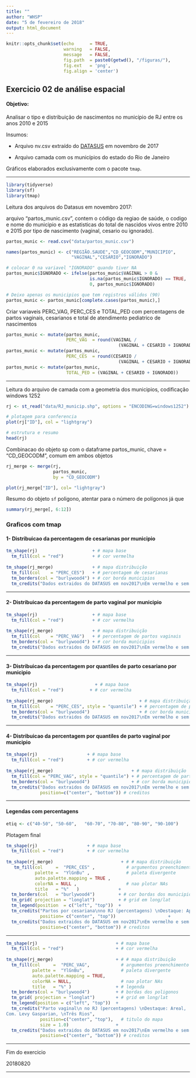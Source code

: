 ```yaml
---
title: ""
author: "WHSP"
date: "5 de fevereiro de 2018"
output: html_document
---
```


```r
knitr::opts_chunk$set(echo      = TRUE, 
                      warning   = FALSE, 
                      message   = FALSE, 
                      fig.path  = paste0(getwd(), "/figuras/"), 
                      fig.ext   = 'png',
                      fig.align = 'center')
```

## Exercicio 02 de análise espacial

#### Objetivo:

Analisar o tipo e distribuição de nascimentos no município de RJ entre os anos 2010 e 2015

  Insumos:
  
   - Arquivo nv.csv extraído do [DATASUS](http://www2.datasus.gov.br/DATASUS) em novembro de 2017
   
   - Arquivo camada com os municípios do estado do Rio de Janeiro
   
Gráficos elaborados exclusivamente com o pacote `tmap`.

---

```r
library(tidyverse)
library(sf)
library(tmap)
```


Leitura dos arquivos do Datasus em novembro 2017:

arquivo "partos_munic.csv", contem o código da regiao de saúde, o codigo e nome do municipio e as estatisticas do total de nascidos vivos entre 2010 e 2015 por tipo de nascimento (vaginal, cesario ou ignorado).


```r
partos_munic <- read.csv("data/partos_munic.csv")

names(partos_munic) <- c("REGIÃO.SAUDE","CD_GEOCODM","MUNICIPIO",
                         "VAGINAL","CESARIO","IGNORADO")

# colocar 0 na variavel "IGNORADO" quando tiver NA
partos_munic$IGNORADO <- ifelse(partos_munic$VAGINAL > 0 &
                                is.na(partos_munic$IGNORADO) == TRUE,
                                0, partos_munic$IGNORADO)

# Deixo apenas os municipios que tem registros válidos (90)
partos_munic <- partos_munic[complete.cases(partos_munic),]
```
 
Criar variaveis PERC_VAG, PERC_CES e TOTAL_PED com percentagens de partos vaginais, 
cesarianos e total de atendimento pediatrico de nascimentos
 
```r
partos_munic <- mutate(partos_munic, 
                       PERC_VAG  = round(VAGINAL / 
                                           (VAGINAL + CESARIO + IGNORADO)*100, 1))
partos_munic <- mutate(partos_munic, 
                       PERC_CES  = round(CESARIO / 
                                           (VAGINAL + CESARIO + IGNORADO)*100, 1))
partos_munic <- mutate(partos_munic, 
                       TOTAL_PED = (VAGINAL + CESARIO + IGNORADO))
```

---

 Leitura do arquivo de camada com a geometria dos municipios, codificação windows 1252

```r
rj <- st_read("data/RJ_municip.shp", options = "ENCODING=windows1252")

# plotagem para conferencia
plot(rj["ID"], col = "lightgray")

```


```r
# estrutura e resumo
head(rj)
```

Combinacao do objeto sp com o dataframe partos_munic, chave = "CD_GEOCODM",
 comum em ambos objetos

```r
rj_merge <- merge(rj,
                  partos_munic,
                  by = "CD_GEOCODM")

plot(rj_merge["ID"], col= "lightgray")
```


 Resumo do objeto `sf` poligono, atentar para o número de polígonos já que 
 
```r
summary(rj_merge[, 6:12])
```
 

### Graficos com tmap
 
#### 1- Distribuicao da percentagem de cesarianas por municipio


```r
tm_shape(rj)                     + # mapa base
  tm_fill(col = "red")           + # cor vermelha
  
tm_shape(rj_merge)               + # mapa distribuição
  tm_fill(col    = "PERC_CES")   + # percentagem de cesarianas
  tm_borders(col = "burlywood4") + # cor borda municipios
  tm_credits("Dados extraidos do DATASUS em nov2017\nEm vermelho e sem dados: Guapimirim e Quatis", position= c("center", "bottom")) # creditos
```

---

#### 2- Distribuicao da percentagem de parto vaginal por municipio

```r
tm_shape(rj)                     + # mapa base
  tm_fill(col = "red")           + # cor vermelha
  
tm_shape(rj_merge)               + # mapa distribuição
  tm_fill(col    = "PERC_VAG")   + # percentagem de partos vaginais
  tm_borders(col = "burlywood4") + # cor borda municipios
  tm_credits("Dados extraidos do DATASUS em nov2017\nEm vermelho e sem dados: Guapimirim e Quatis", position= c("center", "bottom")) # creditos
```

---

#### 3- Distribuicao da percentagem por quantiles de parto cesariano por municipio

```r
tm_shape(rj)                      + # mapa base
  tm_fill(col = "red")          + # cor vermelha
  
tm_shape(rj_merge)                                 + # mapa distribuição
  tm_fill(col    = "PERC_CES", style = "quantile") + # percentagem de partos cesarianos
  tm_borders(col = "burlywood4")                   + # cor borda municipios
  tm_credits("Dados extraidos do DATASUS em nov2017\nEm vermelho e sem dados: Guapimirim e Quatis", position= c("center", "bottom")) # creditos
```

---

#### 4-  Distribuicao da percentagem por quantiles de parto vaginal por municipio

```r
tm_shape(rj)                   + # mapa base
  tm_fill(col = "red")         + # cor vermelha
  
tm_shape(rj_merge)                              + # mapa distribuição
  tm_fill(col = "PERC_VAG", style = "quantile") + # percentagem de partos vaginais
  tm_borders(col = "burlywood4")                + # cor borda municipios
  tm_credits("Dados extraidos do DATASUS em nov2017\nEm vermelho e sem dados: Guapimirim e Quatis",
             position=c("center", "bottom")) # creditos
```

---

####  Legendas com percentagens

```r
etiq <- c("40-50", "50-60",   "60-70", "70-80", "80-90", "90-100")
```

Plotagem final
 
```r
tm_shape(rj)                   + # mapa base
  tm_fill(col = "red")         + # cor vermelha
  
tm_shape(rj_merge)                          + # # mapa distribuição
   tm_fill(col     =  "PERC_CES" ,            # argumentos preenchimento
           palette =  "YlGnBu" ,              # paleta divergente
           auto.palette.mapping = TRUE ,
           colorNA = NULL ,                   # nao plotar NAs
           title   = "%"   )               +
  tm_borders(col   = "burlywood4")         + # cor bordas dos municipios
  tm_grid( projection = "longlat")         + # grid em long/lat
  tm_legend(position  = c("left", "top"))  +
  tm_credits("Partos por cesariana\nno RJ (percentagens) \nDestaque: Aperibé, Cambuci,\nItalva, Itacoacara,\nParacambi, S. A. de Padua, \nSão J. de Ubá, \nSão Sebastião do Alto", size = 1.0,
             position= c("center", "top"))                    +
  tm_credits("Dados extraidos do DATASUS em nov2017\nEm vermelho e sem dados: Guapimirim e Quatis",
             position=c("center", "bottom")) # creditos
```

---

```r
tm_shape(rj)                              + # mapa base
  tm_fill(col = "red")                    + # cor vermelha
  
tm_shape(rj_merge)                        + # # mapa distribuição
  tm_fill(col     =  "PERC_VAG",            # argumentos preenchimento
          palette =  "YlGnBu",              # paleta divergente
          auto.palette.mapping = TRUE,
          colorNA = NULL,                   # nao plotar NAs
          title   = "%" )                 + # legenda
  tm_borders(col = "burlywood4")          + # bordas dos poligonos
  tm_grid( projection = "longlat")        + # grid em long/lat
  tm_legend(position = c("left", "top"))  +
  tm_credits("Parto vaginal\n no RJ (percentagens) \nDestaque: Areal,
Com. Levy Gasparian, \nTrês Rios",
             position=c("center", "top"),   # titulo do mapa
             size = 1.0)                  +
  tm_credits("Dados extraidos do DATASUS em nov2017\nEm vermelho e sem dados: Guapimirim e Quatis",
             position=c("center", "bottom")) # creditos

```


---

 Fim do exercicio
 
 20180820

---- 
